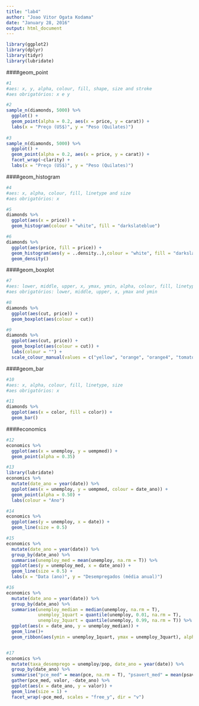 ```yaml
---
title: "lab4"
author: "Joao Vitor Ogata Kodama"
date: "January 28, 2016"
output: html_document
---
```


```r
library(ggplot2)
library(dplyr)
library(tidyr)
library(lubridate)
```

####geom_point
```r
#1 
#aes: x, y, alpha, colour, fill, shape, size and stroke
#aes obrigatórios: x e y

#2
sample_n(diamonds, 5000) %>% 
  ggplot() +
  geom_point(alpha = 0.2, aes(x = price, y = carat)) +
  labs(x = "Preço (US$)", y = "Peso (Quilates)")
  
#3
sample_n(diamonds, 5000) %>% 
  ggplot() +
  geom_point(alpha = 0.2, aes(x = price, y = carat)) +
  facet_wrap(~clarity) +
  labs(x = "Preço (US$)", y = "Peso (Quilates)")
```

####geom_histogram
```r
#4
#aes: x, alpha, colour, fill, linetype and size
#aes obrigatórios: x

#5
diamonds %>% 
  ggplot(aes(x = price)) +
  geom_histogram(colour = "white", fill = "darkslateblue")

#6
diamonds %>% 
  ggplot(aes(price, fill = price)) +
  geom_histogram(aes(y = ..density..),colour = "white", fill = "darkslateblue") +
  geom_density()
```

####geom_boxplot
```r
#7
#aes: lower, middle, upper, x, ymax, ymin, alpha, colour, fill, linetype, shape, size and weight
#aes obrigatórios: lower, middle, upper, x, ymax and ymin

#8
diamonds %>% 
  ggplot(aes(cut, price)) +
  geom_boxplot(aes(colour = cut))

#9
diamonds %>% 
  ggplot(aes(cut, price)) +
  geom_boxplot(aes(colour = cut)) +
  labs(colour = "") +
  scale_colour_manual(values = c("yellow", "orange", "orange4", "tomato", "red"))
```

####geom_bar
```r
#10
#aes: x, alpha, colour, fill, linetype, size
#aes obrigatórios: x

#11
diamonds %>% 
  ggplot(aes(x = color, fill = color)) +
  geom_bar()
```

####economics
```r
#12
economics %>% 
  ggplot(aes(x = unemploy, y = uempmed)) +
  geom_point(alpha = 0.35)

#13
library(lubridate)
economics %>% 
  mutate(date_ano = year(date)) %>% 
  ggplot(aes(x = unemploy, y = uempmed, colour = date_ano)) +
  geom_point(alpha = 0.50) +
  labs(colour = "Ano")

#14
economics %>% 
  ggplot(aes(y = unemploy, x = date)) +
  geom_line(size = 0.5)

#15
economics %>% 
  mutate(date_ano = year(date)) %>% 
  group_by(date_ano) %>% 
  summarise(unemploy_med = mean(unemploy, na.rm = T)) %>% 
  ggplot(aes(y = unemploy_med, x = date_ano)) +
  geom_line(size = 0.5) +
  labs(x = "Data (ano)", y = "Desempregados (média anual)")

#16
economics %>% 
  mutate(date_ano = year(date)) %>% 
  group_by(date_ano) %>% 
  summarise(unemploy_median = median(unemploy, na.rm = T),
            unemploy_1quart = quantile(unemploy, 0.01, na.rm = T),
            unemploy_3quart = quantile(unemploy, 0.99, na.rm = T)) %>%
  ggplot(aes(x = date_ano, y = unemploy_median)) +
  geom_line()+
  geom_ribbon(aes(ymin = unemploy_1quart, ymax = unemploy_3quart), alpha = 0.2)


#17
economics %>% 
  mutate(taxa_desemprego = unemploy/pop, date_ano = year(date)) %>% 
  group_by(date_ano) %>% 
  summarise("pce_med" = mean(pce, na.rm = T), "psavert_med" = mean(psavert, na.rm = T), "taxa_med" = mean(taxa_desemprego, na.rm = T)) %>% 
  gather(pce_med, valor, -date_ano) %>% 
  ggplot(aes(x = date_ano, y = valor)) +
  geom_line(size = 1) +
  facet_wrap(~pce_med, scales = "free_y", dir = "v")
```












